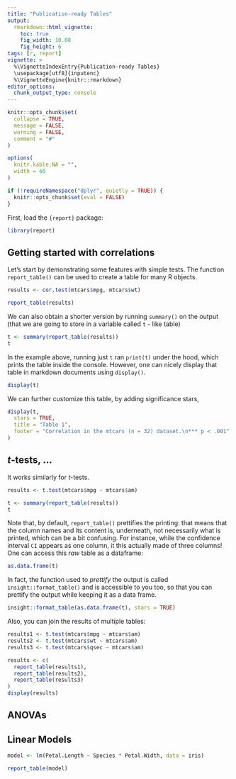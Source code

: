 ---
title: "Publication-ready Tables"
output: 
  rmarkdown::html_vignette:
    toc: true
    fig_width: 10.08
    fig_height: 6
tags: [r, report]
vignette: >
  %\VignetteIndexEntry{Publication-ready Tables}
  \usepackage[utf8]{inputenc}
  %\VignetteEngine{knitr::rmarkdown}
editor_options: 
  chunk_output_type: console
---

```{r, echo = FALSE}
knitr::opts_chunk$set(
  collapse = TRUE,
  message = FALSE,
  warning = FALSE,
  comment = "#"
)

options(
  knitr.kable.NA = "",
  width = 60
)

if (!requireNamespace("dplyr", quietly = TRUE)) {
  knitr::opts_chunk$set(eval = FALSE)
}
```


First, load the `{report}` package:

```{r}
library(report)
```

## Getting started with correlations

Let's start by demonstrating some features with simple tests. The function `report_table()` can be used to create a table for many R objects.

```{r}
results <- cor.test(mtcars$mpg, mtcars$wt)

report_table(results)
```

We can also obtain a shorter version by running `summary()` on the output (that we are going to store in a variable called `t` - like table)

```{r}
t <- summary(report_table(results))
t
```

In the example above, running just `t` ran `print(t)` under the hood, which prints the table inside the console. However, one can nicely display that table in markdown documents using `display()`.

```{r}
display(t)
```

We can further customize this table, by adding significance stars, 


```{r, results='asis'}
display(t,
  stars = TRUE,
  title = "Table 1",
  footer = "Correlation in the mtcars (n = 32) dataset.\n*** p < .001"
)
```

## *t*-tests, ...

It works similarly for *t*-tests.

```{r}
results <- t.test(mtcars$mpg ~ mtcars$am)

t <- summary(report_table(results))
t
```

Note that, by default, `report_table()` prettifies the printing: that means that the column names and its content is, underneath, not necessarily what is printed, which can be a bit confusing. For instance, while the confidence interval `CI` appears as one column, it this actually made of three columns! One can access this *raw* table as a dataframe:

```{r}
as.data.frame(t)
```

In fact, the function used to *prettify* the output is called `insight::format_table()` and is accessible to you too, so that you can prettify the output while keeping it as a data frame.

```{r}
insight::format_table(as.data.frame(t), stars = TRUE)
```

Also, you can join the results of multiple tables:

```{r}
results1 <- t.test(mtcars$mpg ~ mtcars$am)
results2 <- t.test(mtcars$wt ~ mtcars$am)
results3 <- t.test(mtcars$qsec ~ mtcars$am)

results <- c(
  report_table(results1),
  report_table(results2),
  report_table(results3)
)
display(results)
```


## ANOVAs



## Linear Models

```{r}
model <- lm(Petal.Length ~ Species * Petal.Width, data = iris)

report_table(model)
```


